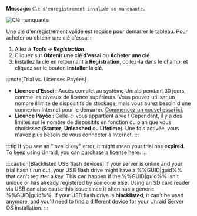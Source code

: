 **Message:**
`Clé d'enregistrement invalide ou manquante.`

![Clé manquante](/img/Invalidormissingkey.png)

Une clé d'enregistrement valide est requise pour démarrer le tableau. Pour acheter ou obtenir une clé d'essai :

1. Allez à ***Tools → Registration***.
2. Cliquez sur **Obtenir une clé d'essai** ou **Acheter une clé**.
3. Installez la clé en retournant à **Registration**, collez-la dans le champ, et cliquez sur le bouton **Installer la clé**.

:::note[Trial vs. Licences Payées]

- **Licence d'Essai :** Accès complet au système Unraid pendant 30 jours, comme les niveaux de licence supérieurs. Vous pouvez utiliser un nombre illimité de dispositifs de stockage, mais vous aurez besoin d'une connexion Internet pour le démarrer. [Commencez un nouvel essai ici.](https://unraid.net/getting-started)
- **Licence Payée :** Celle-ci vous appartient à vie ! Cependant, il y a des limites sur le nombre de dispositifs en fonction du plan que vous choisissez (**Starter**, **Unleashed** ou **Lifetime**). Une fois activée, vous n'avez plus besoin de vous connecter à Internet.
  :::

:::tip
If you see an "invalid key" error, it might mean your trial has **expired**. To keep using Unraid, you can [purchase a license here](https://unraid.net/pricing).
:::

:::caution[Blacklisted USB flash devices]
If your server is online and your trial hasn't run out, your USB flash drive might have a %%GUID|guid%% that can't register a key. This can happen if the %%GUID|guid%% isn't unique or has already registered by someone else. Using an SD card reader via USB can also cause this issue since it often has a generic %%GUID|guid%%. If your USB flash drive is **blacklisted**, it can't be used anymore, and you'll need to find a different device for your Unraid Server OS installation.
:::

